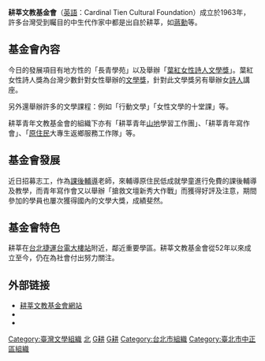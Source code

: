 {{Infobox Non-profit
| Non-profit_name = 耕莘文教基金會<br/>''Cardinal Tien Cultural Foundation''
| Non-profit_logo = 
| Non-profit_type = [[基金會|基金會]]
| founded_date = 1963年
| founder = 
| location = {{ROC-TW}}<br>[[台北市|台北市]][[中正區_(臺北市)|中正區]]辛亥路一段22號4樓
| key_people = 
| area_served = 
| focus = 
| method = 
| revenue = 
| num_employees = 
| Non-profit_slogan = 
| homepage = [http://www.tiencf.org.tw/ www.tiencf.org.tw]
}}

'''耕莘文教基金會'''（[[英語|英語]]：Cardinal Tien Cultural Foundation）成立於1963年，許多台灣受到矚目的中生代作家中都是出自於耕莘，如[[蔣勳|蔣勳]]等。

== 基金會內容==
今日的發展項目有地方性的「長青學苑」以及舉辦「[[葉紅女性詩人文學獎|葉紅女性詩人文學獎]]」。葉紅女性詩人獎為台灣少數針對女性舉辦的[[文學獎|文學獎]]，針對此文學獎另有舉辦女[[詩人|詩人]]講座。

另外還舉辦許多的文學課程：例如「行動文學」「女性文學的十堂課」等。

耕莘青年文教基金會的組織下亦有「耕莘青年[[山地|山地]]學習工作團」、「耕莘青年寫作會」、「[[原住民|原住民]]大專生返鄉服務工作隊」等。

== 基金會發展 ==
近日招募志工，作為[[課後輔導|課後輔導]]老師，來輔導原住民低成就學童進行免費的課後輔導及教學，而青年寫作會又以舉辦「搶救文壇新秀大作戰」而獲得好評及注意，期間參加的學員也屢次獲得國內的文學大獎，成績斐然。

== 基金會特色 ==
耕莘在[[台北捷運|台北捷運]][[台電大樓站|台電大樓站]]附近，鄰近重要學區。耕莘文教基金會從52年以來成立至今，仍在為社會付出努力關注。

==外部链接==
* [http://www.tiencf.org.tw/ 耕莘文教基金會網站] {{Wayback|url=http://www.tiencf.org.tw/ |date=20210212123930 }}
* {{facebook|tiencf|財團法人耕莘文教基金會}}
* {{youtube|user=tiencf1990|財團法人耕莘文教基金會}}

[[Category:臺灣文學組織|Category:臺灣文學組織]]
[[Category:台灣天主教公益機構|北]]
[[Category:台灣基金會|G耕]]
[[Category:1963年建立的组织|G耕]]
[[Category:台北市組織|Category:台北市組織]]
[[Category:臺北市中正區組織|Category:臺北市中正區組織]]